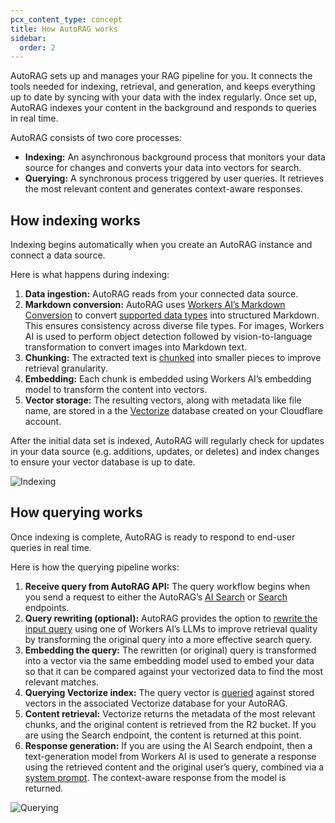 ```yaml
---
pcx_content_type: concept
title: How AutoRAG works
sidebar:
  order: 2
---
```


AutoRAG sets up and manages your RAG pipeline for you. It connects the tools needed for indexing, retrieval, and generation, and keeps everything up to date by syncing with your data with the index regularly. Once set up, AutoRAG indexes your content in the background and responds to queries in real time.

AutoRAG consists of two core processes:

- **Indexing:** An asynchronous background process that monitors your data source for changes and converts your data into vectors for search.
- **Querying:** A synchronous process triggered by user queries. It retrieves the most relevant content and generates context-aware responses.

## How indexing works

Indexing begins automatically when you create an AutoRAG instance and connect a data source.

Here is what happens during indexing:

1. **Data ingestion:** AutoRAG reads from your connected data source.
2. **Markdown conversion:** AutoRAG uses [Workers AI’s Markdown Conversion](/workers-ai/markdown-conversion/) to convert [supported data types](/autorag/configuration/data-source/) into structured Markdown. This ensures consistency across diverse file types. For images, Workers AI is used to perform object detection followed by vision-to-language transformation to convert images into Markdown text.
3. **Chunking:** The extracted text is [chunked](/autorag/configuration/chunking/) into smaller pieces to improve retrieval granularity.
4. **Embedding:** Each chunk is embedded using Workers AI’s embedding model to transform the content into vectors.
5. **Vector storage:** The resulting vectors, along with metadata like file name, are stored in a the [Vectorize](/vectorize/) database created on your Cloudflare account.

After the initial data set is indexed, AutoRAG will regularly check for updates in your data source (e.g. additions, updates, or deletes) and index changes to ensure your vector database is up to date.

![Indexing](~/assets/images/autorag/indexing.png)

## How querying works

Once indexing is complete, AutoRAG is ready to respond to end-user queries in real time.

Here is how the querying pipeline works:

1. **Receive query from AutoRAG API:** The query workflow begins when you send a request to either the AutoRAG’s [AI Search](/autorag/usage/rest-api/#ai-search) or [Search](/autorag/usage/rest-api/#search) endpoints.
2. **Query rewriting (optional):** AutoRAG provides the option to [rewrite the input query](/autorag/configuration/query-rewriting/) using one of Workers AI’s LLMs to improve retrieval quality by transforming the original query into a more effective search query.
3. **Embedding the query:** The rewritten (or original) query is transformed into a vector via the same embedding model used to embed your data so that it can be compared against your vectorized data to find the most relevant matches.
4. **Querying Vectorize index:** The query vector is [queried](/vectorize/best-practices/query-vectors/) against stored vectors in the associated Vectorize database for your AutoRAG.
5. **Content retrieval:** Vectorize returns the metadata of the most relevant chunks, and the original content is retrieved from the R2 bucket. If you are using the Search endpoint, the content is returned at this point.
6. **Response generation:** If you are using the AI Search endpoint, then a text-generation model from Workers AI is used to generate a response using the retrieved content and the original user’s query, combined via a [system prompt](/autorag/configuration/system-prompt/). The context-aware response from the model is returned.

![Querying](~/assets/images/autorag/querying.png)
